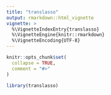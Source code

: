 ```yaml
---
title: "translasso"
output: rmarkdown::html_vignette
vignette: >
  %\VignetteIndexEntry{translasso}
  %\VignetteEngine{knitr::rmarkdown}
  %\VignetteEncoding{UTF-8}
---
```


```r
knitr::opts_chunk$set(
  collapse = TRUE,
  comment = "#>"
)
```

```r
library(translasso)
```
